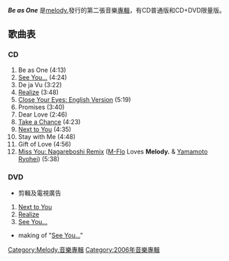 {{Infobox Album | <!-- See Wikipedia:WikiProject_Albums -->
| Name        = Be as One
| Type        = 專輯
| Artist      = [[melody.|melody.]]
| Cover       = Melodya2.jpg
| Released    = 2006年4月12日([[日本|日本]])
| Recorded    = 2004-2006
| Genre       = [[J-Pop|J-Pop]]
| Length      = 51:52
| Label       = [[Toy's_Factory|Toy's Factory]]
| Producer    = 
| Reviews     = 
| Last album = ''[[Sincerely_(melody.專輯)|Sincerely]]''<br />(2004)
| This album  = '''''Be as One'''''<br />(2006)
| Next album  = ''[[Ready_to_Go!|Ready to Go!]]''<br />(2007)
| Misc        = {{Extra album cover 2
  | Upper caption  = Alternate covers
  | Type           = studio
  | Cover          = Beasonecddvd.jpg
  | Lower caption  = CD+DVD Cover
  }}
{{Singles
  | Name           = Be as One
  | Type           = studio
  | single 1       = [[Next_to_You|Next to You]]
  | single 1 date  = 2005年1月12日
  | single 2       = [[Realize/Take_a_Chance|Realize/Take a Chance]]
  | single 2 date  = 2005年8月17日
  | single 3       = [[See_You...|See You...]]
  | single 3 date  = 2006年2月15日
  }} 
}}
'''''Be as One''''' 是[[melody.|melody.]]發行的第二張音樂[[專輯|專輯]]，有CD普通版和CD+DVD限量版。

==歌曲表==
===CD===
# Be as One (4:13)
# [[See_You...|See You...]] (4:24)
# De ja Vu (3:22)
# [[Realize/Take_a_Chance|Realize]] (3:48)
# [[See_You...|Close Your Eyes: English Version]] (5:19)
# Promises (3:40)
# Dear Love (2:46)
# [[Realize/Take_a_Chance|Take a Chance]] (4:23)
# [[Next_to_You_(melody._song)|Next to You]] (4:35)
# Stay with Me (4:48)
# Gift of Love (4:56)
# [[Miss_You_(M-Flo_song)|Miss You: Nagareboshi Remix]] ([[M-Flo|M-Flo]] Loves '''Melody.''' & [[Yamamoto_Ryohei|Yamamoto Ryohei]]) (5:38)

===DVD===
*剪輯及電視廣告
# [[Next_to_You_(melody._song)|Next to You]]
# [[Realize/Take_a_Chance|Realize]]
# [[See_You...|See You...]]
*making of "[[See_You...|See You...]]"

{{japan-album-stub}}
{{melody.}}

[[Category:Melody.音樂專輯|Category:Melody.音樂專輯]]
[[Category:2006年音樂專輯|Category:2006年音樂專輯]]